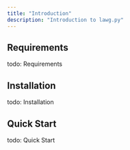 ```yaml
---
title: "Introduction"
description: "Introduction to lawg.py"
---
```


## Requirements

todo: Requirements

## Installation

todo: Installation

## Quick Start

todo: Quick Start
